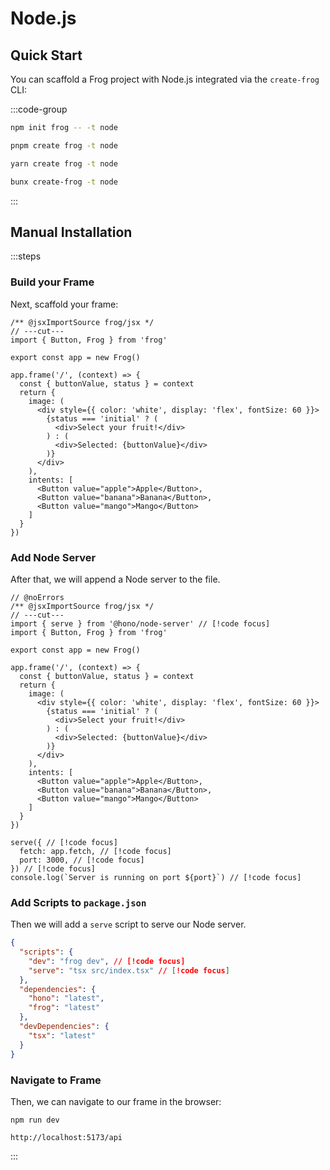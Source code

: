 # Node.js

## Quick Start

You can scaffold a Frog project with Node.js integrated via the `create-frog` CLI:

:::code-group

```bash [npm]
npm init frog -- -t node
```

```bash [pnpm]
pnpm create frog -t node
```

```bash [yarn]
yarn create frog -t node
```

```bash [bun]
bunx create-frog -t node
```

:::

## Manual Installation

:::steps

### Build your Frame

Next, scaffold your frame:

```tsx twoslash [src/index.tsx]
/** @jsxImportSource frog/jsx */
// ---cut---
import { Button, Frog } from 'frog'

export const app = new Frog()

app.frame('/', (context) => {
  const { buttonValue, status } = context
  return {
    image: (
      <div style={{ color: 'white', display: 'flex', fontSize: 60 }}>
        {status === 'initial' ? (
          <div>Select your fruit!</div>
        ) : (
          <div>Selected: {buttonValue}</div>
        )}
      </div>
    ),
    intents: [
      <Button value="apple">Apple</Button>,
      <Button value="banana">Banana</Button>,
      <Button value="mango">Mango</Button>
    ]
  }
})
```

### Add Node Server

After that, we will append a Node server to the file.

```tsx twoslash [src/index.tsx]
// @noErrors
/** @jsxImportSource frog/jsx */
// ---cut---
import { serve } from '@hono/node-server' // [!code focus]
import { Button, Frog } from 'frog'

export const app = new Frog()

app.frame('/', (context) => {
  const { buttonValue, status } = context
  return {
    image: (
      <div style={{ color: 'white', display: 'flex', fontSize: 60 }}>
        {status === 'initial' ? (
          <div>Select your fruit!</div>
        ) : (
          <div>Selected: {buttonValue}</div>
        )}
      </div>
    ),
    intents: [
      <Button value="apple">Apple</Button>,
      <Button value="banana">Banana</Button>,
      <Button value="mango">Mango</Button>
    ]
  }
})

serve({ // [!code focus]
  fetch: app.fetch, // [!code focus]
  port: 3000, // [!code focus]
}) // [!code focus]
console.log(`Server is running on port ${port}`) // [!code focus]
```

### Add Scripts to `package.json`

Then we will add a `serve` script to serve our Node server.

```json
{
  "scripts": {
    "dev": "frog dev", // [!code focus]
    "serve": "tsx src/index.tsx" // [!code focus]
  },
  "dependencies": {
    "hono": "latest",
    "frog": "latest"
  },
  "devDependencies": {
    "tsx": "latest"
  }
}

```

### Navigate to Frame

Then, we can navigate to our frame in the browser:

`npm run dev`

`http://localhost:5173/api`

:::